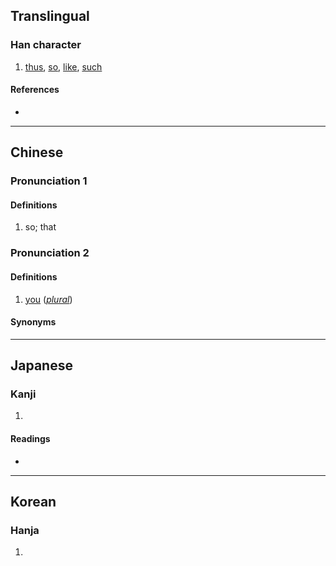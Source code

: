 {{character info/new}}
==Translingual==

===Han character===
{{Han char|rn=9|rad=人|as=09|sn=11|four=24264|canj=OTKR|ids=⿰亻若}}

# [[thus]], [[so]], [[like]], [[such]]

====References====
* {{Han ref|kx=0110.080|dkj=00840|dj=0235.030|hdz=10171.060|uh=504C|ud=20556|bh=B0B4|bd=45236}}

----

==Chinese==
{{zh-forms}}

===Pronunciation 1===
{{zh-pron
|m=ruò
|c=je6
|c-t=ngiak5
|h=pfs=
|md=
|mn=
|w=
|mc=y
|oc=y
|cat=
}}

====Definitions====
{{zh-hanzi}}

# so; that
#: {{zh-x|偌大 年紀|so old}}

===Pronunciation 2===
{{zh-pron
|c-t=niak4
}}

====Definitions====
{{zh-hanzi}}

# {{lb|zh|Taishanese}} [[you]] (''[[plural]]'')
#: {{zh-x|偌 做乜 唔 來 幫手 啊？|Why aren't you guys helping?|C-T}}

====Synonyms====
{{zh-dial|你們}}

----

==Japanese==

===Kanji===
{{ja-kanji|grade=|rs=人09}}

# {{defn|lang=ja|sort=人09}}

====Readings====
* {{ja-readings|on=[[じゃ]] (ja), [[にゃ]] (nya)|kun=[[このような]] (konoyouna), [[このように]] (konoyouni)}}

----

==Korean==

===Hanja===
{{ko-hanja|hangeul=야|rv=ya|mr=ya}}

# {{defn|lang=ko|sort=人09}}